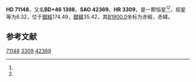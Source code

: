 {{Starbox begin
| name = HD 71148
}}
{{Starbox observe
| epoch = [[J2000.0|J2000.0]]
| constell = {{星座名待查}}<ref name=SIMBAD>{{cite web
 | url=http://simbad.u-strasbg.fr/simbad/sim-id?Ident=HR+3309
 | title=Pulsating variable Star
 | publisher=Centre de Données astronomiques de Strasbourg
 | work=SIMBAD
 | accessdate=2012-07-13
 | archive-date=2016-03-17
 | archive-url=https://web.archive.org/web/20160317073824/http://simbad.u-strasbg.fr/simbad/sim-id?Ident=HR+3309
 | dead-url=no
 }}</ref><ref name=DATA>{{cite web
 | url=http://vizier.u-strasbg.fr/viz-bin/VizieR-5?-out.add=.&-source=5050&-corr=PK=HR&-out.max=9999&HR=3309
 | title=VizieR Detailed Page
 | accessdate=2012-07-13
 | archive-date=2016-03-04
 | archive-url=https://web.archive.org/web/20160304202310/http://vizier.u-strasbg.fr/viz-bin/VizieR-5?-out.add=.&-source=5050&-corr=PK=HR&-out.max=9999&HR=3309
 | dead-url=no
 }}</ref>
| 星官 = 
| ra = {{RA|8|27|36.8}}<ref name=SIMBAD /><ref name=DATA />
| dec = {{DEC|+45|39|11}}<ref name=SIMBAD /><ref name=DATA />
| appmag_v = 6.32<ref name=SIMBAD /><ref name=DATA />
}}
{{Starbox character
| class = G5V<ref name=SIMBAD /><ref name=DATA />
| b-v = 0.62<ref name=SIMBAD /><ref name=DATA />
| u-b = 0.12<ref name=SIMBAD /><ref name=DATA />
| r-i = <ref name=SIMBAD /><ref name=DATA />
| variable = 
}}
{{Starbox astrometry
| radial_v = 0.12
| prop_mo_ra = -34
| parallax = 0.046
| p_error = 
}}
{{Starbox catalog
| names =BD+46 1398，[[SAO星表|SAO]] 42369，[[HD星表|HD]] 71148，[[HR星表|HR]] 3309}}
{{Starbox reference |Simbad=HR+3309}}
{{Starbox end}}

'''HD 71148'''，又名'''BD+46 1398'''，'''SAO 42369'''、'''HR 3309'''，是一颗恒星<ref name=SIMBAD /><ref name=DATA />，视星等为6.32，位于[[銀道座標系|銀經]]174.49，[[銀道座標系|銀緯]]35.42，其[[B1900.0|B1900.0]]坐标为赤經{{RA|8|20|38.4}}，赤緯{{DEC|+45|35.42|25}}。

== 参考文献 ==
{{reflist}}

{{star-stub}}

[[Category:HD和HDE天體|71148]]
[[Category:HR天體|3309]]
[[Category:SAO天體|42369]]